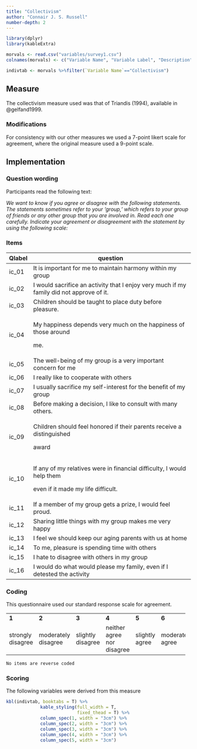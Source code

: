 ```yaml
---
title: "Collectivism"
author: "Connair J. S. Russell"
number-depth: 2
---
```


```r

library(dplyr)
library(kableExtra)

morvals <- read.csv("variables/survey1.csv")
colnames(morvals) <- c("Variable Name", "Variable Label", "Description", "Variable Type", "Source (Section)", "Definition")

indivtab <- morvals %>%filter(`Variable Name`=="Collectivism")

```

## Measure

The collectivism measure used was that of Triandis (1994), available in @gelfand1999.

### Modifications {.unnumbered}

For consistency with our other measures we used a 7-point likert scale for agreement, where the original measure used a 9-point scale.

## Implementation

### Question wording {.unnumbered}

Participants read the following text:

*We want to know if you agree or disagree with the following statements. The statements sometimes refer to your 'group,' which refers to your group of friends or any other group that you are involved in. Read each one carefully. Indicate your agreement or disagreement with the statement by using the following scale:*

### Items {.unnumbered}

+------------+------------------------------------------------------------------------------------------+
| Qlabel     | question                                                                                 |
+============+==========================================================================================+
| ic_01      | It is important for me to maintain harmony within my group                               |
+------------+------------------------------------------------------------------------------------------+
| ic_02      | I would sacrifice an activity that I enjoy very much if my family did not approve of it. |
+------------+------------------------------------------------------------------------------------------+
| ic_03      | Children should be taught to place duty before pleasure.                                 |
+------------+------------------------------------------------------------------------------------------+
| ic_04      | My happiness depends very much on the happiness of those around                          |
|            |                                                                                          |
|            | me.                                                                                      |
+------------+------------------------------------------------------------------------------------------+
| ic_05      | The well-being of my group is a very important concern for me                            |
+------------+------------------------------------------------------------------------------------------+
| ic_06      | I really like to cooperate with others                                                   |
+------------+------------------------------------------------------------------------------------------+
| ic_07      | I usually sacrifice my self-interest for the benefit of my group                         |
+------------+------------------------------------------------------------------------------------------+
| ic_08      | Before making a decision, I like to consult with many others.                            |
+------------+------------------------------------------------------------------------------------------+
| ic_09      | Children should feel honored if their parents receive a distinguished                    |
|            |                                                                                          |
|            | award                                                                                    |
+------------+------------------------------------------------------------------------------------------+
| ic_10      | If any of my relatives were in financial difficulty, I would help them                   |
|            |                                                                                          |
|            | even if it made my life difficult.                                                       |
+------------+------------------------------------------------------------------------------------------+
| ic_11      | If a member of my group gets a prize, I would feel proud.                                |
+------------+------------------------------------------------------------------------------------------+
| ic_12      | Sharing little things with my group makes me very happy                                  |
+------------+------------------------------------------------------------------------------------------+
| ic_13      | I feel we should keep our aging parents with us at home                                  |
+------------+------------------------------------------------------------------------------------------+
| ic_14      | To me, pleasure is spending time with others                                             |
+------------+------------------------------------------------------------------------------------------+
| ic_15      | I hate to disagree with others in my group                                               |
+------------+------------------------------------------------------------------------------------------+
| ic_16      | I would do what would please my family, even if I detested the activity                  |
+------------+------------------------------------------------------------------------------------------+

### Coding {.unnumbered}

This questionnaire used our standard response scale for agreement.

+-------------------+---------------------+-------------------+----------------------------+----------------+------------------+----------------+
| **1**             | **2**               | **3**             | **4**                      | **5**          | **6**            | **7**          |
+-------------------+---------------------+-------------------+----------------------------+----------------+------------------+----------------+
| strongly disagree | moderately disagree | slightly disagree | neither agree nor disagree | slightly agree | moderately agree | strongly agree |
+-------------------+---------------------+-------------------+----------------------------+----------------+------------------+----------------+

`No items are reverse coded`

### Scoring {.unnumbered}

The following variables were derived from this measure

```r
kbl(indivtab, booktabs = T) %>%
             kable_styling(full_width = T,
                           fixed_thead = T) %>%
             column_spec(1, width = "3cm") %>%
             column_spec(2, width = "3cm") %>%
             column_spec(3, width = "3cm") %>%
             column_spec(4, width = "3cm") %>%
             column_spec(5, width = "3cm") 
   
```

## 

